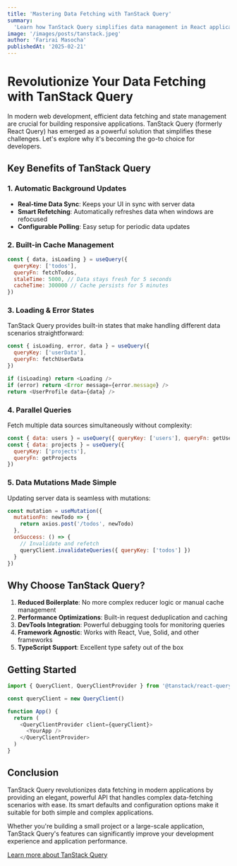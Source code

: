 ```yaml
---
title: 'Mastering Data Fetching with TanStack Query'
summary:
  'Learn how TanStack Query simplifies data management in React applications'
image: '/images/posts/tanstack.jpeg'
author: 'Farirai Masocha'
publishedAt: '2025-02-21'
---
```


# Revolutionize Your Data Fetching with TanStack Query

In modern web development, efficient data fetching and state management are
crucial for building responsive applications. TanStack Query (formerly React
Query) has emerged as a powerful solution that simplifies these challenges.
Let's explore why it's becoming the go-to choice for developers.

## Key Benefits of TanStack Query

### 1. Automatic Background Updates

- **Real-time Data Sync**: Keeps your UI in sync with server data
- **Smart Refetching**: Automatically refreshes data when windows are refocused
- **Configurable Polling**: Easy setup for periodic data updates

### 2. Built-in Cache Management

```javascript
const { data, isLoading } = useQuery({
  queryKey: ['todos'],
  queryFn: fetchTodos,
  staleTime: 5000, // Data stays fresh for 5 seconds
  cacheTime: 300000 // Cache persists for 5 minutes
})
```

### 3. Loading & Error States

TanStack Query provides built-in states that make handling different data
scenarios straightforward:

```javascript
const { isLoading, error, data } = useQuery({
  queryKey: ['userData'],
  queryFn: fetchUserData
})

if (isLoading) return <Loading />
if (error) return <Error message={error.message} />
return <UserProfile data={data} />
```

### 4. Parallel Queries

Fetch multiple data sources simultaneously without complexity:

```javascript
const { data: users } = useQuery({ queryKey: ['users'], queryFn: getUsers })
const { data: projects } = useQuery({
  queryKey: ['projects'],
  queryFn: getProjects
})
```

### 5. Data Mutations Made Simple

Updating server data is seamless with mutations:

```javascript
const mutation = useMutation({
  mutationFn: newTodo => {
    return axios.post('/todos', newTodo)
  },
  onSuccess: () => {
    // Invalidate and refetch
    queryClient.invalidateQueries({ queryKey: ['todos'] })
  }
})
```

## Why Choose TanStack Query?

1. **Reduced Boilerplate**: No more complex reducer logic or manual cache
   management
2. **Performance Optimizations**: Built-in request deduplication and caching
3. **DevTools Integration**: Powerful debugging tools for monitoring queries
4. **Framework Agnostic**: Works with React, Vue, Solid, and other frameworks
5. **TypeScript Support**: Excellent type safety out of the box

## Getting Started

```javascript
import { QueryClient, QueryClientProvider } from '@tanstack/react-query'

const queryClient = new QueryClient()

function App() {
  return (
    <QueryClientProvider client={queryClient}>
      <YourApp />
    </QueryClientProvider>
  )
}
```

## Conclusion

TanStack Query revolutionizes data fetching in modern applications by providing
an elegant, powerful API that handles complex data-fetching scenarios with ease.
Its smart defaults and configuration options make it suitable for both simple
and complex applications.

Whether you're building a small project or a large-scale application, TanStack
Query's features can significantly improve your development experience and
application performance.

[Learn more about TanStack Query](https://tanstack.com)
